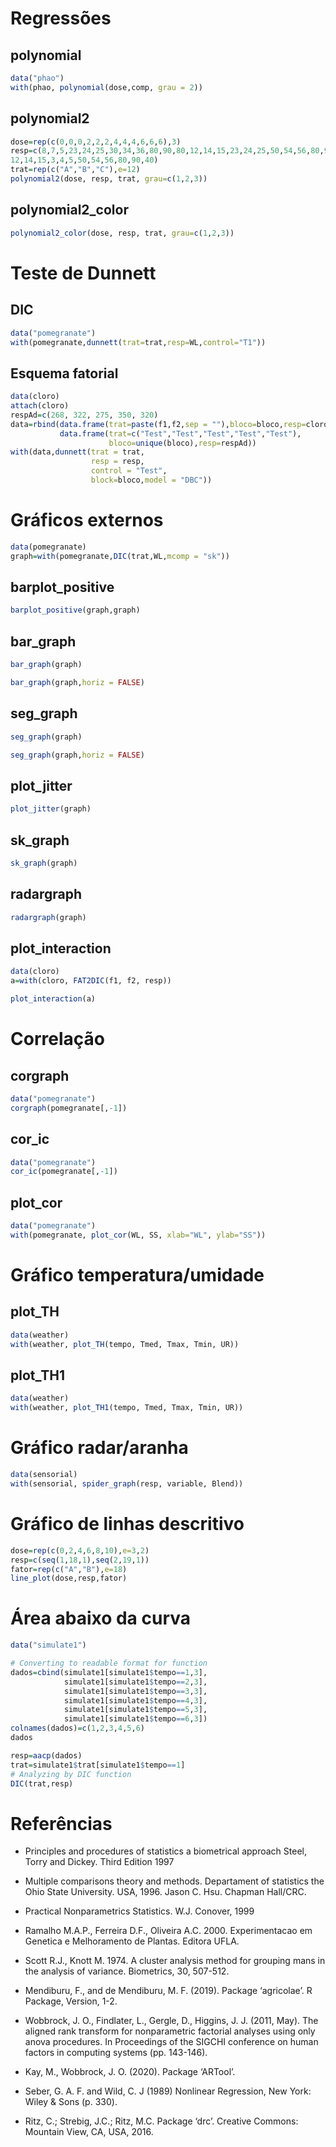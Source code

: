 # Regressões

## polynomial

```r
data("phao")
with(phao, polynomial(dose,comp, grau = 2))
```

## polynomial2

```r
dose=rep(c(0,0,0,2,2,2,4,4,4,6,6,6),3)
resp=c(8,7,5,23,24,25,30,34,36,80,90,80,12,14,15,23,24,25,50,54,56,80,90,40,
12,14,15,3,4,5,50,54,56,80,90,40)
trat=rep(c("A","B","C"),e=12)
polynomial2(dose, resp, trat, grau=c(1,2,3))
```

## polynomial2_color

```r
polynomial2_color(dose, resp, trat, grau=c(1,2,3))
```

# Teste de Dunnett

## DIC

```r
data("pomegranate")
with(pomegranate,dunnett(trat=trat,resp=WL,control="T1"))
```

## Esquema fatorial

```r
data(cloro)
attach(cloro)
respAd=c(268, 322, 275, 350, 320)
data=rbind(data.frame(trat=paste(f1,f2,sep = ""),bloco=bloco,resp=cloro$resp),
           data.frame(trat=c("Test","Test","Test","Test","Test"),
                      bloco=unique(bloco),resp=respAd))
with(data,dunnett(trat = trat,
                  resp = resp,
                  control = "Test",
                  block=bloco,model = "DBC"))
```


# Gráficos externos

```r
data(pomegranate)
graph=with(pomegranate,DIC(trat,WL,mcomp = "sk"))
```

## barplot_positive

```r
barplot_positive(graph,graph)
```

## bar_graph

```r
bar_graph(graph)
```

```r
bar_graph(graph,horiz = FALSE)
```

## seg_graph

```r
seg_graph(graph)
```
```r
seg_graph(graph,horiz = FALSE)
```

## plot_jitter

```r
plot_jitter(graph)
```

## sk_graph

```r
sk_graph(graph)
```

## radargraph

```r
radargraph(graph)
```
## plot_interaction

```r
data(cloro)
a=with(cloro, FAT2DIC(f1, f2, resp))
```

```r
plot_interaction(a)
```

# Correlação

## corgraph

```r
data("pomegranate")
corgraph(pomegranate[,-1])
```

## cor_ic

```r
data("pomegranate")
cor_ic(pomegranate[,-1])
```

## plot_cor

```r
data("pomegranate")
with(pomegranate, plot_cor(WL, SS, xlab="WL", ylab="SS"))
```

# Gráfico temperatura/umidade

## plot_TH

```r
data(weather)
with(weather, plot_TH(tempo, Tmed, Tmax, Tmin, UR))
```

## plot_TH1

```r
data(weather)
with(weather, plot_TH1(tempo, Tmed, Tmax, Tmin, UR))
```

# Gráfico radar/aranha

```r
data(sensorial)
with(sensorial, spider_graph(resp, variable, Blend))
```

# Gráfico de linhas descritivo

```r
dose=rep(c(0,2,4,6,8,10),e=3,2)
resp=c(seq(1,18,1),seq(2,19,1))
fator=rep(c("A","B"),e=18)
line_plot(dose,resp,fator)
```

# Área abaixo da curva

```r
data("simulate1")

# Converting to readable format for function
dados=cbind(simulate1[simulate1$tempo==1,3],
            simulate1[simulate1$tempo==2,3],
            simulate1[simulate1$tempo==3,3],
            simulate1[simulate1$tempo==4,3],
            simulate1[simulate1$tempo==5,3],
            simulate1[simulate1$tempo==6,3])
colnames(dados)=c(1,2,3,4,5,6)
dados
```


```r
resp=aacp(dados)
trat=simulate1$trat[simulate1$tempo==1]
# Analyzing by DIC function
DIC(trat,resp)
```

# Referências

 - Principles and procedures of statistics a biometrical approach Steel, Torry and Dickey. Third Edition 1997

 - Multiple comparisons theory and methods. Departament of statistics the Ohio State University. USA, 1996. Jason C. Hsu. Chapman Hall/CRC.

 - Practical Nonparametrics Statistics. W.J. Conover, 1999

 - Ramalho M.A.P., Ferreira D.F., Oliveira A.C. 2000. Experimentacao em Genetica e Melhoramento de Plantas. Editora UFLA.

 - Scott R.J., Knott M. 1974. A cluster analysis method for grouping mans in the analysis of variance. Biometrics, 30, 507-512.

 - Mendiburu, F., and de Mendiburu, M. F. (2019). Package ‘agricolae’. R Package, Version, 1-2.
 
 - Wobbrock, J. O., Findlater, L., Gergle, D., Higgins, J. J. (2011, May). The aligned rank transform for nonparametric factorial analyses using only anova procedures. In Proceedings of the SIGCHI conference on human factors in computing systems (pp. 143-146).

 - Kay, M., Wobbrock, J. O. (2020). Package ‘ARTool’.
 
 - Seber, G. A. F. and Wild, C. J (1989) Nonlinear Regression, New York: Wiley \& Sons (p. 330).

 - Ritz, C.; Strebig, J.C.; Ritz, M.C. Package ‘drc’. Creative Commons: Mountain View, CA, USA, 2016.
